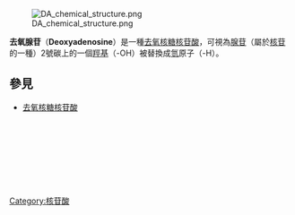 {{chemref|time=2010-02-12T15:16:53+00:00 }}
[[File:DA_chemical_structure.png|thumb]]

'''去氧腺苷'''（'''Deoxyadenosine'''）是一種[[去氧核糖核苷酸|去氧核糖核苷酸]]，可視為[[腺苷|腺苷]]（屬於[[核苷|核苷]]的一種）2號碳上的一個[[羥基|羥基]]（-OH）被替換成[[氫|氫]]原子（-H）。

==參見==
*[[去氧核糖核苷酸|去氧核糖核苷酸]]
<br /><br /><br /><br /><br /><br /><br />
{{碱基、核苷和核苷酸}}

[[Category:核苷酸|Category:核苷酸]]


{{biochem-stub}}